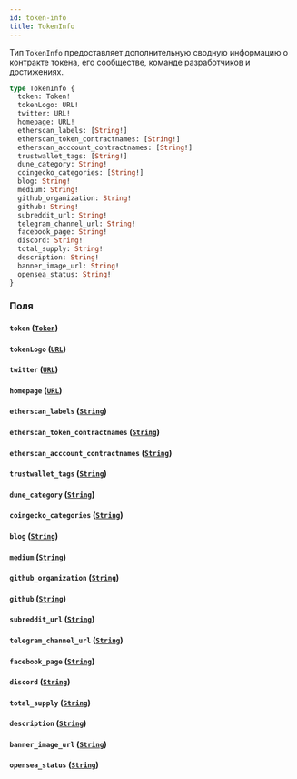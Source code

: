 ```yaml
---
id: token-info
title: TokenInfo
---
```



Тип `TokenInfo` предоставляет дополнительную сводную информацию о контракте токена, его сообществе, команде разработчиков и достижениях.

```graphql
type TokenInfo {
  token: Token!
  tokenLogo: URL!
  twitter: URL!
  homepage: URL!
  etherscan_labels: [String!]
  etherscan_token_contractnames: [String!]
  etherscan_acccount_contractnames: [String!]
  trustwallet_tags: [String!]
  dune_category: String!
  coingecko_categories: [String!]
  blog: String!
  medium: String!
  github_organization: String!
  github: String!
  subreddit_url: String!
  telegram_channel_url: String!
  facebook_page: String!
  discord: String!
  total_supply: String!
  description: String!
  banner_image_url: String!
  opensea_status: String!
}
```


### Поля

#### `token` ([`Token`](/reference/unions/token))




#### `tokenLogo` ([`URL`](/reference/scalars/url))




#### `twitter` ([`URL`](/reference/scalars/url))




#### `homepage` ([`URL`](/reference/scalars/url))




#### `etherscan_labels` ([`String`](/reference/scalars/string))




#### `etherscan_token_contractnames` ([`String`](/reference/scalars/string))




#### `etherscan_acccount_contractnames` ([`String`](/reference/scalars/string))




#### `trustwallet_tags` ([`String`](/reference/scalars/string))




#### `dune_category` ([`String`](/reference/scalars/string))




#### `coingecko_categories` ([`String`](/reference/scalars/string))




#### `blog` ([`String`](/reference/scalars/string))




#### `medium` ([`String`](/reference/scalars/string))




#### `github_organization` ([`String`](/reference/scalars/string))




#### `github` ([`String`](/reference/scalars/string))




#### `subreddit_url` ([`String`](/reference/scalars/string))




#### `telegram_channel_url` ([`String`](/reference/scalars/string))




#### `facebook_page` ([`String`](/reference/scalars/string))




#### `discord` ([`String`](/reference/scalars/string))




#### `total_supply` ([`String`](/reference/scalars/string))




#### `description` ([`String`](/reference/scalars/string))




#### `banner_image_url` ([`String`](/reference/scalars/string))




#### `opensea_status` ([`String`](/reference/scalars/string))






